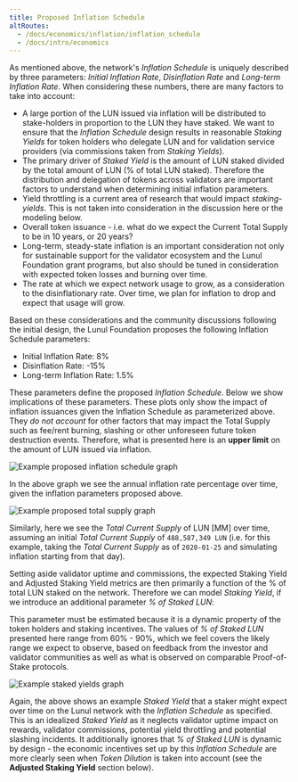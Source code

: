 ```yaml
---
title: Proposed Inflation Schedule
altRoutes:
  - /docs/economics/inflation/inflation_schedule
  - /docs/intro/economics
---
```


As mentioned above, the network's _Inflation Schedule_ is uniquely described by
three parameters: _Initial Inflation Rate_, _Disinflation Rate_ and _Long-term
Inflation Rate_. When considering these numbers, there are many factors to take
into account:

- A large portion of the LUN issued via inflation will be distributed to
  stake-holders in proportion to the LUN they have staked. We want to ensure
  that the _Inflation Schedule_ design results in reasonable _Staking Yields_
  for token holders who delegate LUN and for validation service providers (via
  commissions taken from _Staking Yields_).
- The primary driver of _Staked Yield_ is the amount of LUN staked divided by
  the total amount of LUN (% of total LUN staked). Therefore the distribution
  and delegation of tokens across validators are important factors to understand
  when determining initial inflation parameters.
- Yield throttling is a current area of research that would impact
  _staking-yields_. This is not taken into consideration in the discussion here
  or the modeling below.
- Overall token issuance - i.e. what do we expect the Current Total Supply to be
  in 10 years, or 20 years?
- Long-term, steady-state inflation is an important consideration not only for
  sustainable support for the validator ecosystem and the Lunul Foundation
  grant programs, but also should be tuned in consideration with expected token
  losses and burning over time.
- The rate at which we expect network usage to grow, as a consideration to the
  disinflationary rate. Over time, we plan for inflation to drop and expect that
  usage will grow.

Based on these considerations and the community discussions following the
initial design, the Lunul Foundation proposes the following Inflation Schedule
parameters:

- Initial Inflation Rate: 8%
- Disinflation Rate: -15%
- Long-term Inflation Rate: 1.5%

These parameters define the proposed _Inflation Schedule_. Below we show
implications of these parameters. These plots only show the impact of inflation
issuances given the Inflation Schedule as parameterized above. They _do not
account_ for other factors that may impact the Total Supply such as fee/rent
burning, slashing or other unforeseen future token destruction events.
Therefore, what is presented here is an **upper limit** on the amount of LUN
issued via inflation.

![Example proposed inflation schedule graph](/assets/docs/economics/proposed_inflation_schedule.png)

In the above graph we see the annual inflation rate percentage over time, given
the inflation parameters proposed above.

![Example proposed total supply graph](/assets/docs/economics/proposed_total_supply.png)

Similarly, here we see the _Total Current Supply_ of LUN [MM] over time,
assuming an initial _Total Current Supply_ of `488,587,349 LUN` (i.e. for this
example, taking the _Total Current Supply_ as of `2020-01-25` and simulating
inflation starting from that day).

Setting aside validator uptime and commissions, the expected Staking Yield and
Adjusted Staking Yield metrics are then primarily a function of the % of total
LUN staked on the network. Therefore we can model _Staking Yield_, if we
introduce an additional parameter _% of Staked LUN_:



This parameter must be estimated because it is a dynamic property of the token
holders and staking incentives. The values of _% of Staked LUN_ presented here
range from 60% - 90%, which we feel covers the likely range we expect to
observe, based on feedback from the investor and validator communities as well
as what is observed on comparable Proof-of-Stake protocols.

![Example staked yields graph](/assets/docs/economics/example_staked_yields.png)

Again, the above shows an example _Staked Yield_ that a staker might expect over
time on the Lunul network with the _Inflation Schedule_ as specified. This is
an idealized _Staked Yield_ as it neglects validator uptime impact on rewards,
validator commissions, potential yield throttling and potential slashing
incidents. It additionally ignores that _% of Staked LUN_ is dynamic by design -
the economic incentives set up by this _Inflation Schedule_ are more clearly
seen when _Token Dilution_ is taken into account (see the **Adjusted Staking
Yield** section below).
